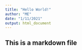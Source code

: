 ```yaml
---
title: "Hello World!"
author: "ME"
date: "1/11/2021"
output: html_document
---
```

## This is a markdown file
